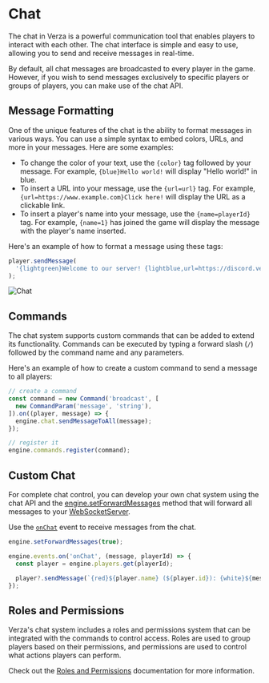 # Chat

The chat in Verza is a powerful communication tool that enables players to interact with each other. The chat interface is simple and easy to use, allowing you to send and receive messages in real-time.

By default, all chat messages are broadcasted to every player in the game. However, if you wish to send messages exclusively to specific players or groups of players, you can make use of the chat API.

## Message Formatting

One of the unique features of the chat is the ability to format messages in various ways. You can use a simple syntax to embed colors, URLs, and more in your messages. Here are some examples:

- To change the color of your text, use the `{color}` tag followed by your message. For example, `{blue}Hello world!` will display "Hello world!" in blue.
- To insert a URL into your message, use the `{url=url}` tag. For example, `{url=https://www.example.com}Click here!` will display the URL as a clickable link.
- To insert a player's name into your message, use the `{name=playerId}` tag. For example, `{name=1}` has joined the game will display the message with the player's name inserted.

Here's an example of how to format a message using these tags:

```js
player.sendMessage(
  '{lightgreen}Welcome to our server! {lightblue,url=https://discord.verza.io}Click here{lightblue} to learn more about our community!',
);
```

![Chat](https://i.gyazo.com/8574dc330f1d7bd21d643fee5720458b.png)

## Commands

The chat system supports custom commands that can be added to extend its functionality. Commands can be executed by typing a forward slash (`/`) followed by the command name and any parameters.

Here's an example of how to create a custom command to send a message to all players:

```js
// create a command
const command = new Command('broadcast', [
  new CommandParam('message', 'string'),
]).on((player, message) => {
  engine.chat.sendMessageToAll(message);
});

// register it
engine.commands.register(command);
```

## Custom Chat

For complete chat control, you can develop your own chat system using the chat API and the [engine.setForwardMessages](/sdk/managers/engine/setForwardMessages) method that will forward all messages to your [WebSocketServer](/getting-started/setup-websocketserver-scritpt).

Use the [`onChat`](/sdk/events/chat/onChat) event to receive messages from the chat.

```js title=custom-chat.js
engine.setForwardMessages(true);

engine.events.on('onChat', (message, playerId) => {
  const player = engine.players.get(playerId);

  player?.sendMessage(`{red}${player.name} (${player.id}): {white}${message}`);
});
```

## Roles and Permissions

Verza's chat system includes a roles and permissions system that can be integrated with the commands to control access. Roles are used to group players based on their permissions, and permissions are used to control what actions players can perform.

Check out the [Roles and Permissions](/concepts/roles-and-permissions) documentation for more information.
